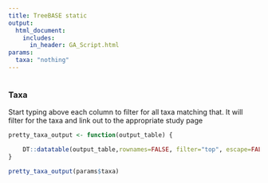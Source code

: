 ```yaml
---
title: TreeBASE static
output: 
  html_document:
    includes:
      in_header: GA_Script.html
params:
  taxa: "nothing"
---
```


```r

```




### Taxa

Start typing above each column to filter for all taxa matching that. It will filter for the taxa and link out to the appropriate study page

```r
pretty_taxa_output <- function(output_table) {

	DT::datatable(output_table,rownames=FALSE, filter="top", escape=FALSE)
}

pretty_taxa_output(params$taxa)
```
